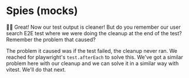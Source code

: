 # Spies (mocks)

👨‍💼 Great! Now our test output is cleaner! But do you remember our user search
E2E test where we were doing the cleanup at the end of the test? Remember the
problem that caused?

The problem it caused was if the test failed, the cleanup never ran. We reached
for playwright's `test.afterEach` to solve this. We've got a similar problem
here with our cleanup and we can solve it in a similar way with vitest. We'll do
that next.
